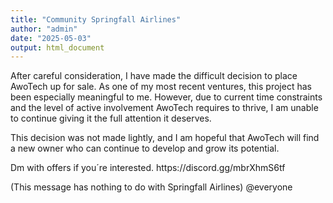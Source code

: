 ```yaml
---
title: "Community Springfall Airlines"
author: "admin"
date: "2025-05-03"
output: html_document
---
```


After careful consideration, I have made the difficult decision to place AwoTech up for sale. As one of my most recent ventures, this project has been especially meaningful to me. However, due to current time constraints and the level of active involvement AwoTech requires to thrive, I am unable to continue giving it the full attention it deserves.

This decision was not made lightly, and I am hopeful that AwoTech will find a new owner who can continue to develop and grow its potential.

Dm with offers if you´re interested.
https://discord.gg/mbrXhmS6tf

(This message has nothing to do with Springfall Airlines) @everyone
